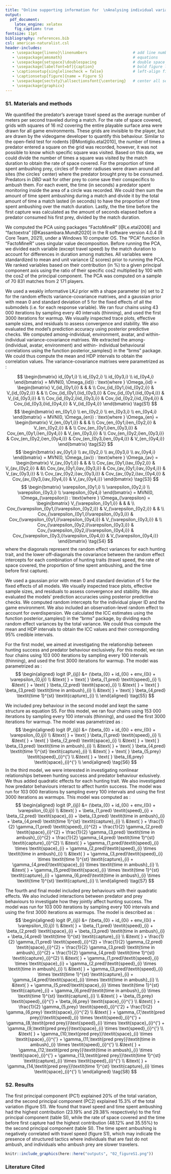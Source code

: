 ```yaml
---
title: "Online supporting information for  \nAnalysing individual variation in predator hunting mode and the effect of predator and prey behavior on hunting success using an online multiplayer videogame"
output: 
  pdf_document:
    latex_engine: xelatex
    fig_caption: true
fontsize: 11pt
bibliography: references.bib
csl: american-naturalist.csl
header-includes:
   - \usepackage{lineno}\linenumbers                    # add line number for the whole document
   - \usepackage{amsmath}                               # equations
   - \usepackage{setspace}\doublespacing                # double space the document
   - \usepackage[labelfont=bf]{caption}                 # bold figure label
   - \captionsetup{singlelinecheck = false}             # left-align figure label
   - \captionsetup[figure]{name = Figure S}
   - \usepackage{sectsty}\allsectionsfont{\centering}   # center all section headers (can safely ignore warning)
   - \usepackage{graphicx}
---
```


\newpage
### S1. Materials and methods {.unnumbered}

\begin{center}
\emph{Behavioural traits measurements}
\end{center}

We quantified the predator's average travel speed as the average number of meters per second traveled during a match. For the rate of space covered, grids with squares of 16 m2 covering the entire playable surface area were drawn for all game environments. These grids are invisible to the player, but are drawn by the videogame developer to quantify this behaviour. Similar to the open-field test for rodents [@Montiglio.etal2010], the number of times a predator entered a square on the grid was recorded, however, it was not possible to know which specific square was visited. Based on this data, we could divide the number of times a square was visited by the match duration to obtain the rate of space covered. For the proportion of time spent ambushing prey, circles of 9-meter radiuses were drawn around all sites (the circles’ center) where the predator brought prey to be consumed. Predators in *DBD* wait for other prey to come save their conspecifics to ambush them. For each event, the time (in seconds) a predator spent monitoring inside the area of a circle was recorded. We could then sum the amount of time spent ambushing during a match and divide it by the total amount of time a match lasted (in seconds) to have the proportion of time spent ambushing over the match duration. Lastly, the the time before the first capture was calculated as the amount of seconds elapsed before a predator consumed his first prey, divided by the match duration.

\begin{center}
\emph{Principal component analysis}
\end{center}

We computed the PCA using packages “FactoMineR” [@Le.etal2008] and “factoextra” [@Kassambara.Mundt2020] in the R software version 4.0.4 (R Core Team, 2021), under a Windows 10 computer OS. The “PCA” function in “FactoMineR” uses singular value decomposition. Before running the PCA, we divided each variable (except travel speed) by the match duration to account for differences in duration among matches. All variables were standardized to mean and unit variance (Z scores) prior to running the PCA. We ranked variables based on their contribution (in %) to a given principal component axis using the ratio of their specific cos2 multiplied by 100 with the cos2 of the principal component. The PCA was computed on a sample of 70 831 matches from 2 171 players.

\begin{center}
\emph{Parametrization of the bayesian multivariate mixed-model}
\end{center}

We used a weakly informative LKJ prior with a shape parameter (n) set to 2 for the random effects variance-covariance matrixes, and a gaussian prior with mean 0 and standard deviation of 5 for the fixed effects of all the submodels (i.e. for each response variable). We ran four chains using 43 000 iterations by sampling every 40 intervals (thinning), and used the first 3000 iterations for warmup. We visually inspected trace plots, effective sample sizes, and residuals to assess convergence and stability. We also evaluated the model's prediction accuracy using posterior predictive checks. We computed among-individual, environment, avatar, and within-individual variance-covariance matrixes. We extracted the among- (individual, avatar, environment) and within- individual behavioural correlations using the function posterior_samples() in the "brms" package. We could thus compute the mean and HDP intervals to obtain the correlation values. The variance-covariance matrixes were parametrized as :

$$
\begin{bmatrix}
id_{0y1,i} \\ 
id_{0y2,i} \\ 
id_{0y3,i} \\
id_{0y4,i}
\end{bmatrix}
= MVN(0, \Omega_{id}) : \text{where } \Omega_{id} = 
\begin{bmatrix}
V_{id_{0y1,i}} & & &  \\
Cov_{id_{0y1,i}id_{0y2,i}} & V_{id_{0y2,i}} & & \\
Cov_{id_{0y1,i}id_{0y3,i}} & Cov_{id_{0y1,i}id_{0y4,i}} & V_{id_{0y3,i}} & \\
Cov_{id_{0y2,i}id_{0y3,i}} & Cov_{id_{0y2,i}id_{0y4,i}} & Cov_{id_{0y3,i}id_{0y4,i}} & V_{id_{0y4,i}}
\end{bmatrix}
\tag{S1}
$$
$$
\begin{bmatrix}
en_{0y1,i} \\ 
en_{0y2,i} \\ 
en_{0y3,i} \\
en_{0y4,i}
\end{bmatrix}
= MVN(0, \Omega_{en}) : \text{where } \Omega_{en} = 
\begin{bmatrix}
V_{en_{0y1,i}} & & & \\
Cov_{en_{0y1,i}en_{0y2,i}} & V_{en_{0y2,i}} & & \\ 
Cov_{en_{0y1,i}en_{0y3,i}} & Cov_{en_{0y1,i}en_{0y4,i}} & V_{en_{0y3,i}} & \\
Cov_{en_{0y2,i}en_{0y3,i}} & Cov_{en_{0y2,i}en_{0y4,i}} & Cov_{en_{0y3,i}en_{0y4,i}} & V_{en_{0y4,i}}
\end{bmatrix}
\tag{S2}
$$
$$
\begin{bmatrix}
av_{0y1,i} \\ 
av_{0y2,i} \\ 
av_{0y3,i} \\
av_{0y4,i}
\end{bmatrix}
= MVN(0, \Omega_{av}) : \text{where } \Omega_{av} = 
\begin{bmatrix}
V_{av_{0y1,i}} & & & \\
Cov_{av_{0y1,i}av_{0y2,i}} & V_{av_{0y2,i}} & &\\ 
Cov_{av_{0y1,i}av_{0y3,i}} & Cov_{av_{0y1,i}av_{0y4,i}} & V_{av_{0y3,i}} & \\
Cov_{av_{0y2,i}av_{0y3,i}} & Cov_{av_{0y2,i}av_{0y4,i}} & Cov_{av_{0y3,i}av_{0y4,i}} & V_{av_{0y4,i}}
\end{bmatrix}
\tag{S3}
$$
$$
\begin{bmatrix}
\varepsilon_{0y1,i} \\ 
\varepsilon_{0y2,i} \\ 
\varepsilon_{0y3,i} \\
\varepsilon_{0y4,i}
\end{bmatrix}
= MVN(0, \Omega_{\varepsilon}) : \text{where } \Omega_{\varepsilon} = 
\begin{bmatrix}
V_{\varepsilon_{0y1,i}} & & & \\
Cov_{\varepsilon_{0y1,i}\varepsilon_{0y2,i}} & V_{\varepsilon_{0y2,i}} & & \\ 
Cov_{\varepsilon_{0y1,i}\varepsilon_{0y3,i}} & Cov_{\varepsilon_{0y1,i}\varepsilon_{0y4,i}} & V_{\varepsilon_{0y3,i}} & \\
Cov_{\varepsilon_{0y2,i}\varepsilon_{0y3,i}} & Cov_{\varepsilon_{0y2,i}\varepsilon_{0y4,i}} & Cov_{\varepsilon_{0y3,i}\varepsilon_{0y4,i}} & V_{\varepsilon_{0y4,i}}
\end{bmatrix}
\tag{S4}
$$
where the diagonals represent the random effect variances for each hunting trait, and the lower off-diagonals the covariance between the random effect intercepts for each combination of hunting traits (travel speed, the rate of space covered, the proportion of time spent ambushing, and the time before first capture).

\begin{center}
\emph{Parametrization of the bayesian mixed-models of hunting success}
\end{center}

We used a gaussian prior with mean 0 and standard deviation of 5 for the fixed effects of all models. We visually inspected trace plots, effective sample sizes, and residuals to assess convergence and stability. We also evaluated the models' prediction accuracies using posterior predictive checks. We computed random intercepts for the individual player ID and the game environment. We also included an observation-level random effect to account for overdispersion. We calculated the ICC estimates using the function posterior_samples() in the "brms" package, by dividing each random effect variances by the total variance. We could thus compute the mean and HDP intervals to obtain the ICC values and their corresponding 95% credible intervals.

For the first model, we aimed at investigating the relationship between hunting success and predator behaviour exclusively. For this model, we ran four chains using 103 000 iterations by sampling every 100 intervals (thinning), and used the first 3000 iterations for warmup. The model was parametrized as :
$$
\begin{aligned}
logit (P_{ij}) &= (\beta_{0} + id_{0i} + env_{0i} + \varepsilon_{0,ij}) \\
&\text{ } + \text{ } \beta_{1,pred} \textit{speed}_{i} \\
&\text{ } + \text{ } \beta_{2,pred} \textit{space}_{i} \\
&\text{ } + \text{ } \beta_{3,pred} \textit{time in ambush}_{i} \\
&\text{ } + \text{ } \beta_{4,pred} \textit{time 1}^{st} \textit{capture}_{i} \\
\end{aligned}
\tag{S5}
$$

We included prey behaviour in the second model and kept the same structure as equation S5. For this model, we ran four chains using 153 000 iterations by sampling every 100 intervals (thinning), and used the first 3000 iterations for warmup. The model was parametrized as :
$$
\begin{aligned}
logit (P_{ij}) &= (\beta_{0} + id_{0i} + env_{0i} + \varepsilon_{0,ij}) \\
&\text{ } + \text{ } \beta_{1,pred} \textit{speed}_{i} \\
&\text{ } + \text{ } \beta_{2,pred} \textit{space}_{i} \\
&\text{ } + \text{ } \beta_{3,pred} \textit{time in ambush}_{i} \\
&\text{ } + \text{ } \beta_{4,pred} \textit{time 1}^{st} \textit{capture}_{i} \\
&\text{ } + \text{ } \beta_{5,prey} \textit{speed}_{i}^{'} \\
&\text{ } + \text{ } \beta_{6,prey} \textit{space}_{i}^{'} \\
\end{aligned}
\tag{S6}
$$
In the third model, we were interested in investigating nonlinear relationships between hunting success and predator behaviour exlusively. We thus added quadratic effects for each hunting trait. We also investigated how predator behaviours interact to affect huntin success. The model was run for 103 000 iterations by sampling every 100 intervals and using the first 3000 iterations as warmups. This model was computed as :
$$
\begin{aligned}
logit (P_{ij}) &= (\beta_{0} + id_{0i} + env_{0i} + \varepsilon_{0,ij}) \\
&\text{ } + \beta_{1,pred} \textit{speed}_{i} + \beta_{2,pred} \textit{space}_{i} + \beta_{3,pred} \textit{time in ambush}_{i} + \beta_{4,pred} \textit{time 1}^{st} \textit{capture}_{i} \\
&\text{ } + \frac{1}{2} \gamma_{1,pred} \textit{speed}_{i}^{2} + \frac{1}{2} \gamma_{2,pred} \textit{space}_{i}^{2} + \frac{1}{2} \gamma_{3,pred} \textit{time in ambush}_{i}^{2} + \frac{1}{2} \gamma_{4,pred} \textit{time 1}^{st} \textit{capture}_{i}^{2} \\
&\text{ } + \gamma_{1,pred}\textit{speed}_{i} \times \textit{space}_{i} + \gamma_{2,pred}\textit{speed}_{i} \times \textit{time in ambush}_{i} \\ 
&\text{ } + \gamma_{3,pred}\textit{speed}_{i} \times \textit{time 1}^{st} \textit{capture}_{i} + \gamma_{4,pred}\textit{space}_{i} \times \textit{time in ambush}_{i} \\
&\text{ } + \gamma_{5,pred}\textit{space}_{i} \times \textit{time 1}^{st} \textit{capture}_{i} + \gamma_{6,pred}\textit{time in ambush}_{i} \times \textit{time 1}^{st} \textit{capture}_{i} \\
\end{aligned}
\tag{S7}
$$

The fourth and final model included prey behaviours with their quadratic effects. We also included interactions between predator and prey behaviours to investigate how they jointly affect hunting success. The model was run for 103 000 iterations by sampling every 100 intervals and using the first 3000 iterations as warmups. The model is described as :
$$
\begin{aligned}
logit (P_{ij}) &= (\beta_{0} + id_{0i} + env_{0i} + \varepsilon_{0,ij}) \\
&\text{ } + \beta_{1,pred} \textit{speed}_{i} + \beta_{2,pred} \textit{space}_{i} + \beta_{3,pred} \textit{time in ambush}_{i} + \beta_{4,pred} \textit{time 1}^{st} \textit{capture}_{i} \\
&\text{ } + \frac{1}{2} \gamma_{1,pred} \textit{speed}_{i}^{2} + \frac{1}{2} \gamma_{2,pred} \textit{space}_{i}^{2} + \frac{1}{2} \gamma_{3,pred} \textit{time in ambush}_{i}^{2} + \frac{1}{2} \gamma_{4,pred} \textit{time 1}^{st} \textit{capture}_{i}^{2} \\
&\text{ } + \gamma_{1,pred}\textit{speed}_{i} \times \textit{space}_{i} + \gamma_{2,pred}\textit{speed}_{i} \times \textit{time in ambush}_{i} \\ 
&\text{ } + \gamma_{3,pred}\textit{speed}_{i} \times \textit{time 1}^{st} \textit{capture}_{i} + \gamma_{4,pred}\textit{space}_{i} \times \textit{time in ambush}_{i} \\
&\text{ } + \gamma_{5,pred}\textit{space}_{i} \times \textit{time 1}^{st} \textit{capture}_{i} + \gamma_{6,pred}\textit{time in ambush}_{i} \times \textit{time 1}^{st} \textit{capture}_{i} \\
&\text{ } + \beta_{5,prey} \textit{speed}_{i}^{'} + \beta_{6,prey} \textit{space}_{i}^{'} \\
&\text{ } + \frac{1}{2} \gamma_{5,prey} \textit{speed}_{i}^{'2} + \frac{1}{2} \gamma_{6,prey} \textit{space}_{i}^{'2} \\
&\text{ } + \gamma_{7,\textit{pred prey}}\textit{speed}_{i} \times \textit{speed}_{i}^{'} + \gamma_{8,\textit{pred prey}}\text{speed}_{i} \times \textit{space}_{i}^{'} + \gamma_{9,\textit{pred prey}}\text{space}_{i} \times \text{speed}_{i}^{'} \\
&\text{ } + \gamma_{10,\text{pred prey}}\textit{space}_{i} \times \textit{space}_{i}^{'} + \gamma_{11,\textit{pred prey}}\textit{time in ambush}_{i} \times \textit{speed}_{i}^{'} \\
&\text{ } + \gamma_{12,\textit{pred prey}}\textit{time in ambush}_{i} \times \textit{space}_{i}^{'} + \gamma_{13,\textit{pred prey}}\textit{time 1}^{st} \textit{capture}_{i} \times \textit{speed}_{i}^{'} \\
&\text{ } + \gamma_{14,\textit{pred prey}}\textit{time 1}^{st} \textit{capture}_{i} \times \textit{space}_{i}^{'} \\
\end{aligned}
\tag{S8}
$$


### S2. Results

\begin{center}
\emph{Principal component analysis}
\end{center}

The first principal component (PC1) explained 20% of the total variation, and the second principal component (PC2) explained 15.3% of the total variation (figure S1). We found that travel speed and time spent ambushing had the highest contribution (23.19% and 29.38% respectively) to the first principal component (table SI), while the rate of space covered and the time before first capture had the highest contribution (48.12% and 35.55%) to the second principal component (table SI). The time spent ambushing is negatively correlated with travel speed (figure S1), which may indicate the presence of structured tactics where individuals that are fast do not ambush, and individuals who ambush prey are slower travelers.

```r
knitr::include_graphics(here::here("outputs", "02_figureS1.png"))
```

\newpage

\begin{figure}
\centering
\caption*{\textbf{Table SI:} Principal component loadings for all the predator behavioural traits.}
\includegraphics[width = \linewidth]{tableS1.png}
\end{figure}


### Literature Cited

<div id="refs"></div>